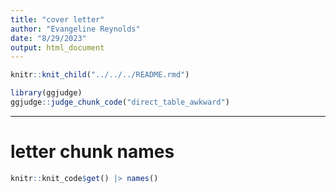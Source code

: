 ```yaml
---
title: "cover letter"
author: "Evangeline Reynolds"
date: "8/29/2023"
output: html_document
---
```



```r
knitr::knit_child("../../../README.rmd")
```

```r
library(ggjudge)
ggjudge::judge_chunk_code("direct_table_awkward")
```



---

# letter chunk names

```r
knitr::knit_code$get() |> names()
```
